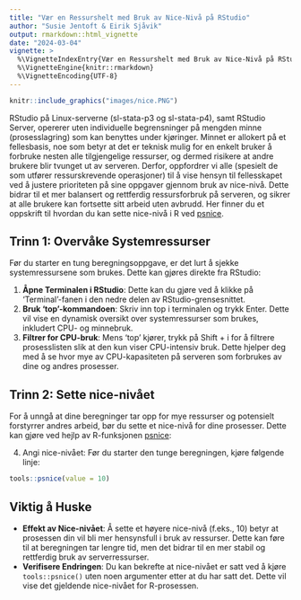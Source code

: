 ```yaml
---
title: "Vær en Ressurshelt med Bruk av Nice-Nivå på RStudio"
author: "Susie Jentoft & Eirik Sjåvik"
output: rmarkdown::html_vignette
date: "2024-03-04"
vignette: >
  %\VignetteIndexEntry{Vær en Ressurshelt med Bruk av Nice-Nivå på RStudio}
  %\VignetteEngine{knitr::rmarkdown}
  %\VignetteEncoding{UTF-8}
---
```



```r
knitr::include_graphics("images/nice.PNG")
```

RStudio på Linux-serverne (sl-stata-p3 og sl-stata-p4), samt RStudio Server, opererer uten individuelle begrensninger på mengden minne (prosesslagring) som kan benyttes under kjøringer. Minnet er allokert på et fellesbasis, noe som betyr at det er teknisk mulig for en enkelt bruker å forbruke nesten alle tilgjengelige ressurser, og dermed risikere at andre brukere blir tvunget ut av serveren. Derfor, oppfordrer vi alle (spesielt de som utfører ressurskrevende operasjoner) til å vise hensyn til fellesskapet ved å justere prioriteten på sine oppgaver gjennom bruk av nice-nivå. Dette bidrar til et mer balansert og rettferdig ressursforbruk på serveren, og sikrer at alle brukere kan fortsette sitt arbeid uten avbrudd. Her finner du et oppskrift til hvordan du kan sette nice-nivå i R ved [psnice](https://www.rdocumentation.org/packages/tools/versions/3.6.2/topics/psnice).



## Trinn 1: Overvåke Systemressurser
Før du starter en tung beregningsoppgave, er det lurt å sjekke systemressursene som brukes. Dette kan gjøres direkte fra RStudio:

1. **Åpne Terminalen i RStudio**: Dette kan du gjøre ved å klikke på 'Terminal'-fanen i den nedre delen av RStudio-grensesnittet.
2. **Bruk 'top'-kommandoen**: Skriv inn top i terminalen og trykk Enter. Dette vil vise en dynamisk oversikt over systemressurser som brukes, inkludert CPU- og minnebruk.
3. **Filtrer for CPU-bruk**: Mens 'top' kjører, trykk på Shift + i for å filtrere prosesslisten slik at den kun viser CPU-intensiv bruk. Dette hjelper deg med å se hvor mye av CPU-kapasiteten på serveren som forbrukes av dine og andres prosesser.

## Trinn 2: Sette nice-nivået
For å unngå at dine beregninger tar opp for mye ressurser og potensielt forstyrrer andres arbeid, bør du sette et nice-nivå for dine prosesser. Dette kan gjøre ved hejlp av R-funksjonen [psnice](https://www.rdocumentation.org/packages/tools/versions/3.6.2/topics/psnice):

4. Angi nice-nivået: Før du starter den tunge beregningen, kjøre følgende linje:

```r
tools::psnice(value = 10)
```

## Viktig å Huske
- **Effekt av Nice-nivået**: Å sette et høyere nice-nivå (f.eks., 10) betyr at prosessen din vil bli mer hensynsfull i bruk av ressurser. Dette kan føre til at beregningen tar lengre tid, men det bidrar til en mer stabil og rettferdig bruk av serverressurser.
- **Verifisere Endringen**: Du kan bekrefte at nice-nivået er satt ved å kjøre `tools::psnice()` uten noen argumenter etter at du har satt det. Dette vil vise det gjeldende nice-nivået for R-prosessen.
